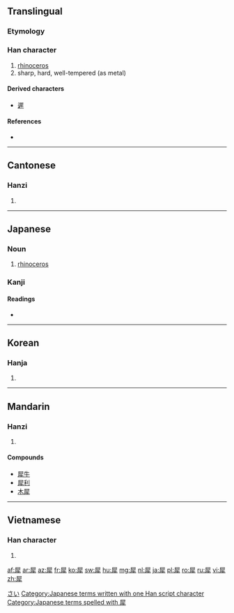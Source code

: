 ==Translingual==

===Etymology===
{{Han compound|尾|牛|c1=p|c2=s|t2=ox|ls=psc}}

===Han character===
{{Han char|rn=93|rad=牛|as=08|sn=12|four=7725<sub>1</sub>|canj=尸水竹手 (SEHQ)}}

# [[rhinoceros]]
# sharp, hard, well-tempered (as metal)

====Derived characters====
* [[遲]]

====References====
* {{Han ref|kx=0701.140|dkj=20045|dj=1114.230|hdz=31815.010|uh=7280|ud=29312|bh=B552|bd=46418}}

----

==Cantonese==

===Hanzi===
{{yue-hanzi|jyut=|y=sai1}}

# {{defn|lang=yue|sort=牛08}}

----

==Japanese==

===Noun===
{{ja-noun|k|hira=さい|rom=sai|kata=サイ}}

# {{ja-def|サイ}} [[rhinoceros]]

===Kanji===
{{ja-kanji|grade=|rs=牛08}}

====Readings====
* {{ja-readings|on=[[さい]] (sai), [[せい]] (sei)|kun=[[かたい]] (katai), [[するどい]] (surudoi)}}

[[Category:ja:Mammals|さい]]
[[Category:Japanese terms written with one Han script character]]
[[Category:Japanese terms spelled with 犀]]

----

==Korean==

===Hanja===
{{ko-hanja|hangeul=서|eumhun=|rv=seo|mr=sŏ|y=se}}

# {{defn|lang=ko|sort=牛08}}

----

==Mandarin==

===Hanzi===
{{cmn-hanzi|pin=[[xī]] ([[xi1]])|wg=hsi<sup>1</sup>}}

# {{defn|lang=cmn|sort=牛08}}

====Compounds====
* [[犀牛]]
* [[犀利]]
* [[木犀]]

----

==Vietnamese==

===Han character===
{{vi-hantu|[[tê]], [[tây]]|rs=牛08}}

# {{defn|lang=vi|sort=牛08}}

[[af:犀]]
[[ar:犀]]
[[az:犀]]
[[fr:犀]]
[[ko:犀]]
[[sw:犀]]
[[hu:犀]]
[[mg:犀]]
[[nl:犀]]
[[ja:犀]]
[[pl:犀]]
[[ro:犀]]
[[ru:犀]]
[[vi:犀]]
[[zh:犀]]